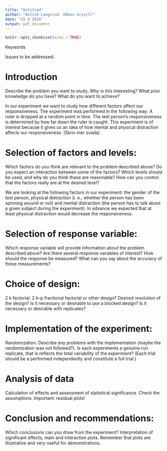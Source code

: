 ```yaml
---
title: "Untitled"
author: "Astrid Langsrud, Håkon Gryvill"
date: "25 4 2018"
output: pdf_document
---
```


```r
knitr::opts_chunk$set(echo = TRUE)
```
Keywords

Issues to be addressed:

# Introduction
Describe the problem you want to study.
Why is this interesting?
What prior knowledge do you have?
What do you want to achieve?

In our experiment we want to study how different factors affect our responsiveness. 
The experiment was performed in the following way: 
A ruler is dropped at a random point in time. The test person's responsiveness is determined by how far down the ruler is caught.
This experiment is of interest because it gives us an idea of how mental and physical distraction affects our responsiveness. (Skriv mer svada)



# Selection of factors and levels:
Which factors do you think are relevant to the problem described above?
Do you expect an interaction between some of the factors?
Which levels should be used, and why do you think these are reasonable?
How can you control that the factors really are at the desired level?

We are looking at the following factors in our experiment: the gender of the test person, physical distraction (i. e., whether the person has been spinning around or not) and mental distraction (the person has to talk about a given subject during the experiment).
In advance we expected that at least physical distraction would decrease the responsiveness. 

# Selection of response variable:
Which response variable will provide information about the problem described above?
Are there several response variables of interest?
How should the response be measured?
What can you say about the accuracy of these measurements?

# Choice of design:
2 k factorial.
2 k–p fractional factorial or other design?
Desired resolution of the design?
Is it necessary or desirable to use a blocked design?
Is it necessary or desirable with replicates?

# Implementation of the experiment:
Randomization.
Describe any problems with the implementation (maybe the randomization was not followed?).
Is each experiments a genuine run replicate, that is reflects the total variability of the experiment? (Each trial should be a performed independently and constitute a full trial.)

# Analysis of data
Calculation of effects and assessment of statistical significance.
Check the assumptions. Important: residual plots!

# Conclusion and recommendations:
Which conclusions can you draw from the experiment?
Interpretation of significant effects, main and interaction plots.
Remember that plots are illustrative and very useful for demonstrations.

